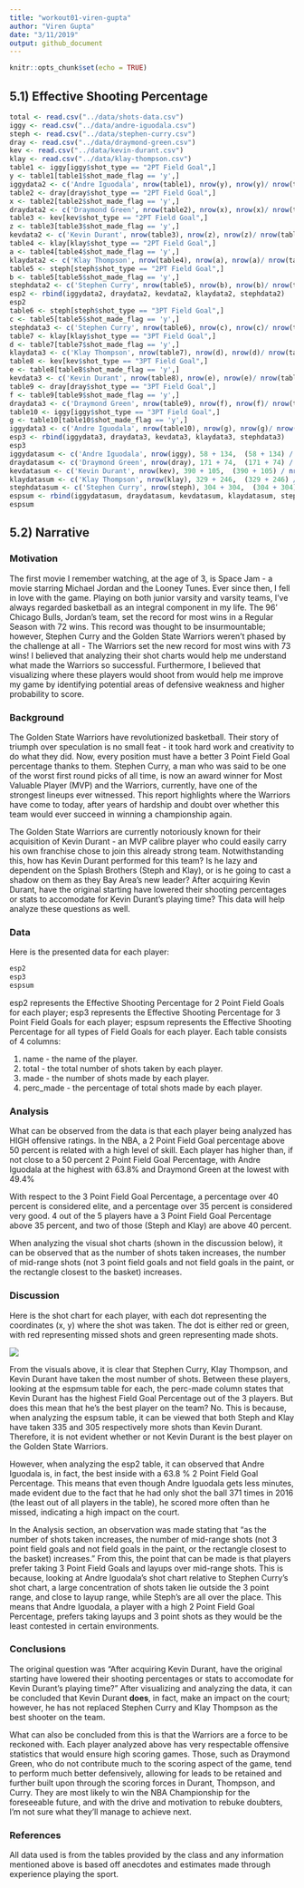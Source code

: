 ```yaml
---
title: "workout01-viren-gupta"
author: "Viren Gupta"
date: "3/11/2019"
output: github_document
---
```


```r
knitr::opts_chunk$set(echo = TRUE)
```

## 5.1) Effective Shooting Percentage

```r
total <- read.csv("../data/shots-data.csv")
iggy <- read.csv("../data/andre-iguodala.csv")
steph <- read.csv("../data/stephen-curry.csv")
dray <- read.csv("../data/draymond-green.csv")
kev <- read.csv("../data/kevin-durant.csv")
klay <- read.csv("../data/klay-thompson.csv")
table1 <- iggy[iggy$shot_type == "2PT Field Goal",]
y <- table1[table1$shot_made_flag == 'y',]
iggydata2 <- c('Andre Iguodala', nrow(table1), nrow(y), nrow(y)/ nrow(table1) * 100)
table2 <- dray[dray$shot_type == "2PT Field Goal",]
x <- table2[table2$shot_made_flag == 'y',]
draydata2 <- c('Draymond Green', nrow(table2), nrow(x), nrow(x)/ nrow(table2) * 100)
table3 <- kev[kev$shot_type == "2PT Field Goal",]
z <- table3[table3$shot_made_flag == 'y',]
kevdata2 <- c('Kevin Durant', nrow(table3), nrow(z), nrow(z)/ nrow(table3) * 100)
table4 <- klay[klay$shot_type == "2PT Field Goal",]
a <- table4[table4$shot_made_flag == 'y',]
klaydata2 <- c('Klay Thompson', nrow(table4), nrow(a), nrow(a)/ nrow(table4) * 100)
table5 <- steph[steph$shot_type == "2PT Field Goal",]
b <- table5[table5$shot_made_flag == 'y',]
stephdata2 <- c('Stephen Curry', nrow(table5), nrow(b), nrow(b)/ nrow(table5) * 100)
esp2 <- rbind(iggydata2, draydata2, kevdata2, klaydata2, stephdata2)
esp2
table6 <- steph[steph$shot_type == "3PT Field Goal",]
c <- table5[table5$shot_made_flag == 'y',]
stephdata3 <- c('Stephen Curry', nrow(table6), nrow(c), nrow(c)/ nrow(table6) * 100)
table7 <- klay[klay$shot_type == "3PT Field Goal",]
d <- table7[table7$shot_made_flag == 'y',]
klaydata3 <- c('Klay Thompson', nrow(table7), nrow(d), nrow(d)/ nrow(table7) * 100)
table8 <- kev[kev$shot_type == "3PT Field Goal",]
e <- table8[table8$shot_made_flag == 'y',]
kevdata3 <- c('Kevin Durant', nrow(table8), nrow(e), nrow(e)/ nrow(table8) * 100)
table9 <- dray[dray$shot_type == "3PT Field Goal",]
f <- table9[table9$shot_made_flag == 'y',]
draydata3 <- c('Draymond Green', nrow(table9), nrow(f), nrow(f)/ nrow(table9) * 100)
table10 <- iggy[iggy$shot_type == "3PT Field Goal",]
g <- table10[table10$shot_made_flag == 'y',]
iggydata3 <- c('Andre Iguodala', nrow(table10), nrow(g), nrow(g)/ nrow(table10) * 100)
esp3 <- rbind(iggydata3, draydata3, kevdata3, klaydata3, stephdata3)
esp3
iggydatasum <- c('Andre Iguodala', nrow(iggy), 58 + 134,  (58 + 134) / nrow(iggy) * 100)
draydatasum <- c('Draymond Green', nrow(dray), 171 + 74,  (171 + 74) / nrow(dray) * 100)
kevdatasum <- c('Kevin Durant', nrow(kev), 390 + 105,  (390 + 105) / nrow(kev) * 100)
klaydatasum <- c('Klay Thompson', nrow(klay), 329 + 246,  (329 + 246) / nrow(klay) * 100)
stephdatasum <- c('Stephen Curry', nrow(steph), 304 + 304,  (304 + 304) / nrow(steph) * 100)
espsum <- rbind(iggydatasum, draydatasum, kevdatasum, klaydatasum, stephdatasum)
espsum
```

## 5.2) Narrative

### Motivation 

The first movie I remember watching, at the age of 3, is Space Jam - a movie starring Michael Jordan and the Looney Tunes. Ever since then, I fell in love with the game. Playing on both junior varsity and varsity teams, I’ve always regarded basketball as an integral component in my life. The 96’ Chicago Bulls, Jordan’s team, set the record for most wins in a Regular Season with 72 wins. This record was thought to be insurmountable; however, Stephen Curry and the Golden State Warriors weren’t phased by the challenge at all - The Warriors set the new record for most wins with 73 wins! I believed that analyzing their shot charts would help me understand what made the Warriors so successful. Furthermore, I believed that visualizing where these players would shoot from would help me improve my game by identifying potential areas of defensive weakness and higher probability to score.   

### Background

The Golden State Warriors have revolutionized basketball. Their story of triumph over speculation is no small feat - it took hard work and creativity to do what they did. Now, every position must have a better 3 Point Field Goal percentage thanks to them. Stephen Curry, a man who was said to be one of the worst first round picks of all time, is now an award winner for Most Valuable Player (MVP) and the Warriors, currently, have one of the strongest lineups ever witnessed. This report highlights where the Warriors have come to today, after years of hardship and doubt over whether this team would ever succeed in winning a championship again.

The Golden State Warriors are currently notoriously known for their acquisition of Kevin Durant - an MVP calibre player who could easily carry his own franchise chose to join this already strong team. Notwithstanding this, how has Kevin Durant performed for this team? Is he lazy and dependent on the Splash Brothers (Steph and Klay), or is he going to cast a shadow on them as they Bay Area’s new leader? After acquiring Kevin Durant, have the original starting have lowered their shooting percentages or stats to accomodate for Kevin Durant’s playing time? This data will help analyze these questions as well. 


### Data 

Here is the presented data for each player: 
```r
esp2
esp3
espsum
```
esp2 represents the Effective Shooting Percentage for 2 Point Field Goals for each player; esp3 represents the Effective Shooting Percentage for 3 Point Field Goals for each player; espsum represents the Effective Shooting Percentage for all types of Field Goals for each player. Each table consists of 4 columns:

  1. name  - the name of the player. 
  2. total - the total number of shots taken by each player.
  3. made - the number of shots made by each player. 
  4. perc_made - the percentage of total shots made by each player. 

### Analysis 

 What can be observed from the data is that each player being analyzed has HIGH offensive ratings. In the NBA, a 2 Point Field Goal percentage above 50 percent is related with a high level of skill. Each player has higher than, if not close to a 50 percent 2 Point Field Goal Percentage, with Andre Iguodala at the highest with 63.8% and Draymond Green at the lowest with 49.4%

With respect to the 3 Point Field Goal Percentage, a percentage over 40 percent is considered elite, and a percentage over 35 percent is considered very good. 4 out of the 5 players have a 3 Point Field Goal Percentage above 35 percent, and two of those (Steph and Klay) are above 40 percent. 

When analyzing the visual shot charts (shown in the discussion below), it can be observed that as the number of shots taken increases, the number of mid-range shots (not 3 point field goals and not field goals in the paint, or the rectangle closest to the basket) increases. 

### Discussion 

Here is the shot chart for each player, with each dot representing the coordinates (x, y) where the shot was taken. The dot is either red or green, with red representing missed shots and green representing made shots. 

![](../images/gsw-shot-charts.jpeg)

From the visuals above, it is clear that Stephen Curry, Klay Thompson, and Kevin Durant have taken the most number of shots. Between these players, looking at the espmsum table for each, the perc-made column states that Kevin Durant has the highest Field Goal Percentage out of the 3 players. But does this mean that he’s the best player on the team? No. This is because, when analyzing the espsum table, it can be viewed that both Steph and Klay have taken  335 and 305 respectively more shots than Kevin Durant. Therefore, it is not evident whether or not Kevin Durant is the best player on the Golden State Warriors. 

However, when analyzing the esp2 table, it can observed that Andre Iguodala is, in fact, the best inside with a 63.8 % 2 Point Field Goal Percentage. This means that even though Andre Iguodala gets less minutes, made evident due to the fact that he had only shot the ball 371 times in 2016 (the least out of all players in the table), he scored more often than he missed, indicating a high impact on the court. 
 
 
In the Analysis section, an observation was made stating that “as the number of shots taken increases, the number of mid-range shots (not 3 point field goals and not field goals in the paint, or the rectangle closest to the basket) increases.” From this, the point that can be made is that players prefer taking 3 Point Field Goals and layups over mid-range shots. This is because, looking at Andre Iguodala’s shot chart relative to Stephen Curry’s shot chart, a large concentration of shots taken lie outside the 3 point range, and close to layup range, while Steph’s are all over the place. This means that Andre Iguodala, a player with a high 2 Point Field Goal Percentage, prefers taking layups and 3 point shots as they would be the least contested in certain environments. 

### Conclusions

The original question was “After acquiring Kevin Durant, have the original starting have lowered their shooting percentages or stats to accomodate for Kevin Durant’s playing time?” After visualizing and analyzing the data, it can be concluded that Kevin Durant **does**, in fact, make an impact on the court; however, he has not replaced Stephen Curry and Klay Thompson as the best shooter on the team.

What can also be concluded from this is that the Warriors are a force to be reckoned with. Each player analyzed above has very respectable offensive statistics that would ensure high scoring games. Those, such as Draymond Green, who do not contribute much to the scoring aspect of the game, tend to perform much better defensively, allowing for leads to be retained and further built upon through the scoring forces in Durant, Thompson, and Curry. They are most likely to win the NBA Championship for the foreseeable future, and with the drive and motivation to rebuke doubters, I’m not sure what they’ll manage to achieve next.  

### References 

All data used is from the tables provided by the class and any information mentioned above is based off anecdotes and estimates made through experience playing the sport. 




  

